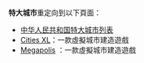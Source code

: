 '''特大城市'''重定向到以下頁面：
*[[中华人民共和国特大城市列表|中华人民共和国特大城市列表]]
*[[Cities_XL|Cities XL]]：一款虛擬城市建造遊戲
*[[Draft:特大都市_(遊戲)|Megapolis]] ：一款虛擬城市建造遊戲
{{disambig|cat=四字消歧義}}